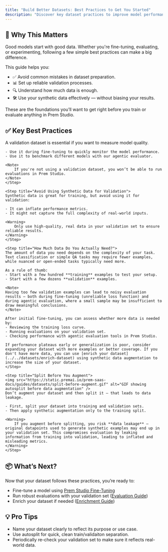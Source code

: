 ```yaml
---
title: "Build Better Datasets: Best Practices to Get You Started"
description: "Discover key dataset practices to improve model performance in Prem Studio — from splitting strategies to validation integrity."
---
```


## 🧠 Why This Matters

Good models start with good data. Whether you're fine-tuning, evaluating, or experimenting, following a few simple best practices can make a big difference.

This guide helps you:
- ✅ Avoid common mistakes in dataset preparation.
- 📊 Set up reliable validation processes.
- 🔍 Understand how much data is enough.
- 🛠️ Use your synthetic data effectively — without biasing your results.

These are the foundations you’ll want to get right before you train or evaluate anything in Prem Studio.

## ✅ Key Best Practices

<Steps>
    <Step title="Always Have a Validation Dataset">
    A validation dataset is essential if you want to measure model quality.

    - Use it during fine-tuning to quickly monitor the model performance.
    - Use it to benchmark different models with our agentic evaluator.

    <Note>
        If you're not using a validation dataset, you won’t be able to run evaluations in Prem Studio.
    </Note>
    </Step>

    <Step title="Avoid Using Synthetic Data for Validation">
    Synthetic data is great for training, but avoid using it for validation:

    - It can inflate performance metrics.
    - It might not capture the full complexity of real-world inputs.

    <Warning>
        Only use high-quality, real data in your validation set to ensure reliable results.
    </Warning>
    </Step>

    <Step title="How Much Data Do You Actually Need?">
    The amount of data you need depends on the complexity of your task. Text classification or simple QA tasks may require fewer examples, while nuanced or open-ended tasks typically need more.

    As a rule of thumb:
    - Start with a few hundred **training** examples to test your setup.
    - Start with a few dozens **validation** examples.

    <Note>
    Having too few validation examples can lead to noisy evaluation results — both during fine-tuning (unreliable loss function) and during agentic evaluation, where a small sample may be insufficient to draw meaningful conclusions.
    </Note>

    After initial fine-tuning, you can assess whether more data is needed by:
    - Reviewing the training loss curve.
    - Running evaluations on your validation set.
    - Checking performance with agentic evaluation tools in Prem Studio.

    If performance plateaus early or generalization is poor, consider expanding your dataset with more examples or better coverage. If you don't have more data, you can use [enrich your dataset](../../datasets/enrich-dataset) using synthetic data augmentation to increase the size of your dataset.
    </Step>

    <Step title="Split Before You Augment">
    <img src="https://static.premai.io/prem-saas-docs/guides/datasets/split-before-augment.gif" alt="GIF showing autosplit before data augmentation" />
    Don’t augment your dataset and then split it — that leads to data leakage.

    - First, split your dataset into training and validation sets.
    - Then apply synthetic augmentation only to the training split.

    <Warning>
        If you augment before splitting, you risk **data leakage** — original datapoints used to generate synthetic examples may end up in your validation set. This compromises evaluation by leaking information from training into validation, leading to inflated and misleading metrics.
    </Warning>
    </Step>
</Steps>

## 📦 What’s Next?

Now that your dataset follows these practices, you’re ready to:
- Fine-tune a model using [Prem Studio Fine-Tuning](../../finetuning/get-started)
- Run robust evaluations with your validation set ([Evaluation Guide](../../evaluations/get-started))
- Enrich your dataset if needed ([Enrichment Guide](../../datasets/enrich-dataset))

## 💡 Pro Tips

- Name your dataset clearly to reflect its purpose or use case.
- Use autosplit for quick, clean train/validaiton separation.
- Periodically re-check your validation set to make sure it reflects real-world data.
